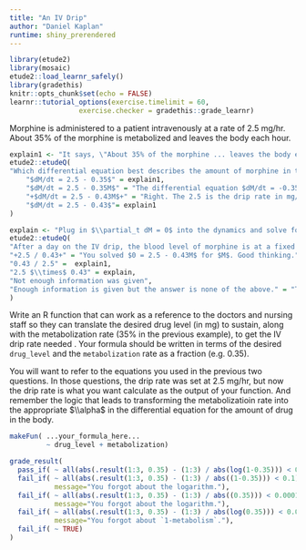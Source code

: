 ```yaml
---
title: "An IV Drip"
author: "Daniel Kaplan"
runtime: shiny_prerendered
---
```


```r
library(etude2)
library(mosaic)
etude2::load_learnr_safely()
library(gradethis)
knitr::opts_chunk$set(echo = FALSE)
learnr::tutorial_options(exercise.timelimit = 60, 
                 exercise.checker = gradethis::grade_learnr)
```

Morphine is administered to a patient intravenously at a rate of 2.5 mg/hr. About 35% of the morphine is metabolized and leaves the body each hour.

```r
explain1 <- "It says, \"About 35% of the morphine ... leaves the body each hour.\" Equal proportions in equal times implies an exponential function for the solution."
etude2::etudeQ(
"Which differential equation best describes the amount of morphine in the body as a function of time ($M$ is in mg; $t$, in hr)?",
    "$dM/dt = 2.5 - 0.35$" = explain1,
    "$dM/dt = 2.5 - 0.35M$" = "The differential equation $dM/dt = -0.35M$ gives a solution of the form $M=M_0 \\exp(-0.35 t)$. Evaluate this solution and see if you get $(1-0.35) M_0$. What would $\\alpha$ have to be so that $\\exp(-\\alpha t) = 0.65. (Why 0.65? If 35% leaves the body, then 65% remains. The state is the amount of morphine in the body, so all accounting must be done using this.)",
    "+$dM/dt = 2.5 - 0.43M$+" = "Right. The 2.5 is the drip rate in mg/hr, and the 0.43 is the fraction of the drug that would be left after an hour (without any new drug being administered).",
    "$dM/dt = 2.5 - 0.43$"= explain1
)
```

```r
explain <- "Plug in $\\partial_t dM = 0$ into the dynamics and solve for $M$."
etude2::etudeQ(
"After a day on the IV drip, the blood level of morphine is at a fixed point. (More precisely, the level is extremely close to the fixed point.) What is the level $M$ (in mg) at this fixed point?",
"+2.5 / 0.43+" = "You solved $0 = 2.5 - 0.43M$ for $M$. Good thinking.",
"0.43 / 2.5" =  explain1,
"2.5 $\\times$ 0.43" = explain, 
"Not enough information was given",
"Enough information is given but the answer is none of the above." = "Then the problem author made a mistake!"
)
```

Write an R function that can work as a reference to the doctors and nursing staff so they can translate the desired drug level (in mg) to sustain, along with the metabolization rate (35% in the previous example), to get the IV drip rate needed . Your formula should be written in terms of the desired `drug_level` and the `metabolization` rate as a fraction (e.g. 0.35).

You will want to refer to the equations you used in the previous two questions. In those questions, the drip rate was set at 2.5 mg/hr, but now the drip rate is what you want calculate as the output of your function. And remember the logic that leads to transforming the metabolizatioin rate into the appropriate $\\alpha$ in the differential equation for the amount of drug in the body. 

```r
makeFun( ...your_formula_here... 
         ~ drug_level + metabolization)
```

```r
grade_result(
  pass_if( ~ all(abs(.result(1:3, 0.35) - (1:3) / abs(log(1-0.35))) < 0.1)),
  fail_if( ~ all(abs(.result(1:3, 0.35) - (1:3) / abs((1-0.35))) < 0.1), 
           message="You forgot about the logarithm."),
  fail_if( ~ all(abs(.result(1:3, 0.35) - (1:3) / abs((0.35))) < 0.0001), 
           message="You forgot about the logarithm."),
  fail_if( ~ all(abs(.result(1:3, 0.35) - (1:3) / abs(log(0.35))) < 0.0001), 
           message="You forgot about `1-metabolism`."),
  fail_if( ~ TRUE)
)
```
